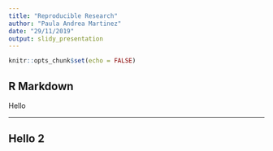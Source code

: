 ```yaml
---
title: "Reproducible Research"
author: "Paula Andrea Martinez"
date: "29/11/2019"
output: slidy_presentation
---
```


```r
knitr::opts_chunk$set(echo = FALSE)
```

## R Markdown

Hello

---

Hello 2
---
